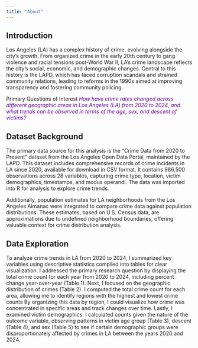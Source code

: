 ```yaml
---
title: "About"
---
```


## Introduction
Los Angeles (LA) has a complex history of crime, evolving alongside the city's growth. From organized crime in the early 20th century to gang violence and racial tensions post-World War II, LA’s crime landscape reflects the city's social, economic, and demographic changes. Central to this history is the LAPD, which has faced corruption scandals and strained community relations, leading to reforms in the 1990s aimed at improving transparency and fostering community policing.

Primary Questions of Interest 
<span style="color: #660099;"> *How have crime rates changed across different geographic areas in Los Angeles (LA) from 2020 to 2024, and what trends can be observed in terms of the age, sex, and descent of victims?* </span>

## Dataset Background 
The primary data source for this analysis is the "Crime Data from 2020 to Present" dataset from the Los Angeles Open Data Portal, maintained by the LAPD. This dataset includes comprehensive records of crime incidents in LA since 2020, available for download in CSV format. It contains 986,500 observations across 28 variables, capturing crime type, location, victim demographics, timestamps, and modus operandi. The data was imported into R for analysis to explore crime trends.

Additionally, population estimates for LA neighborhoods from the Los Angeles Almanac were integrated to compare crime data against population distributions. These estimates, based on U.S. Census data, are approximations due to undefined neighborhood boundaries, offering valuable context for crime distribution analysis.

## Data Exploration 
To analyze crime trends in LA from 2020 to 2024, I summarized key variables using descriptive statistics compiled into tables for clear visualization. I addressed the primary research question by displaying the total crime count for each year from 2020 to 2024, including percent change year-over-year (Table 1). Next, I focused on the geographic distribution of crimes (Table 2). I computed the total crime count for each area, allowing me to identify regions with the highest and lowest crime counts By organizing this data by region, I could visualize how crime was concentrated in specific areas and track changes over time. Lastly, I examined victim demographics. I calculated counts given the nature of the outcome variable, observing patterns in victim age group (Table 3), descent (Table 4), and sex (Table 5) to see if certain demographic groups were disproportionately affected by crimes in LA between the years 2020 and 2024.